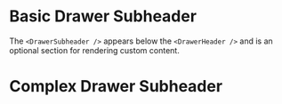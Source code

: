 
# Basic Drawer Subheader

The `<DrawerSubheader />` appears below the `<DrawerHeader />` and is an optional section for rendering custom content.

<BasicDrawerSubheader />

# Complex Drawer Subheader

<ComplexDrawerSubheader />
